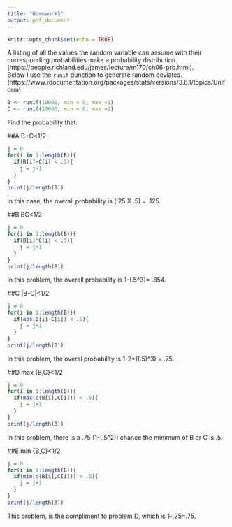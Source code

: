 ---
title: "Homework5"
output: pdf_document
---

```{r setup, include=FALSE}
knitr::opts_chunk$set(echo = TRUE)
```

A listing of all the values the random variable can assume with their corresponding probabilities make a probability distribution. (https://people.richland.edu/james/lecture/m170/ch06-prb.html). <br/>
Below I use the `runif` dunction to generate random deviates. (https://www.rdocumentation.org/packages/stats/versions/3.6.1/topics/Uniform)

```{r}
B <- runif(10000, min = 0, max =1)
C <- runif(10000, min = 0, max =1)
```

Find the probability that:

##A 
B+C<1/2

```{r}
j = 0
for(i in 1:length(B)){
  if(B[i]+C[i] < .5){
    j = j+1
  }
}
print(j/length(B))
```
In this case, the overall probability is (.25 X .5) = .125.  

##B
BC<1/2

```{r}
j = 0
for(i in 1:length(B)){
  if(B[i]*C[i] < .5){
    j = j+1
  }
}
print(j/length(B))
```

In this problem, the overall probability is 1-(.5^3)= .854.

##C
|B-C|<1/2

```{r}
j = 0
for(i in 1:length(B)){
  if(abs(B[i]-C[i]) < .5){
    j = j+1
  }
}
print(j/length(B))
```
In this problem, the overal probability is 1-2*((.5)^3) = .75. 

##D
max {B,C}<1/2

```{r}
j = 0
for(i in 1:length(B)){
  if(max(c(B[i],C[i])) < .5){
    j = j+1
  }
}
print(j/length(B))
```

In this problem, there is a .75 (1-(.5^2)) chance the minimum of B or C is .5.

##E
min {B,C}<1/2

```{r}
j = 0
for(i in 1:length(B)){
  if(min(c(B[i],C[i])) < .5){
    j = j+1
  }
}
print(j/length(B))
```

This problem, is the compliment to problem D, which is 1-.25=.75.